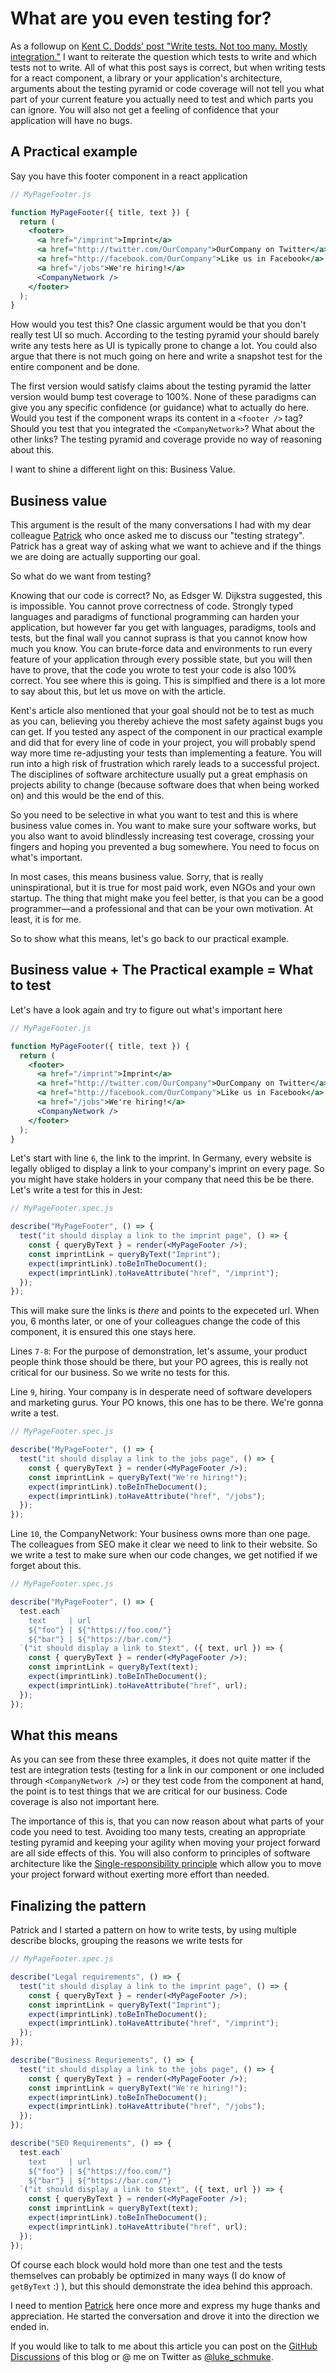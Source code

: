 
# What are you even testing for?

As a followup on [Kent C. Dodds' post "Write tests. Not too many. Mostly integration."](https://kentcdodds.com/blog/write-tests) I want to reiterate the question which tests to write and which tests not to write. All of what this post says is correct, but when writing tests for a react component, a library or your application's architecture, arguments about the testing pyramid or code coverage will not tell you what part of your current feature you actually need to test and which parts you can ignore. You will also not get a feeling of confidence that your application will have no bugs.

## A Practical example

Say you have this footer component in a react application

```jsx
// MyPageFooter.js

function MyPageFooter({ title, text }) {
  return (
    <footer>
      <a href="/imprint">Imprint</a>
      <a href="http://twitter.com/OurCompany">OurCompany on Twitter</a>
      <a href="http://facebook.com/OurCompany">Like us in Facebook</a>
      <a href="/jobs">We're hiring!</a>
      <CompanyNetwork />
    </footer>
  );
}
```

How would you test this? One classic argument would be that you don't really test UI so much. According to the testing pyramid your should barely write any tests here as UI is typically prone to change a lot. You could also argue that there is not much going on here and write a snapshot test for the entire component and be done.

The first version would satisfy claims about the testing pyramid the latter version would bump test coverage to 100%. None of these paradigms can give you any specific confidence (or guidance) what to actually do here. Would you test if the component wraps its content in a `<footer />` tag? Should you test that you integrated the `<CompanyNetwork>`? What about the other links? The testing pyramid and coverage provide no way of reasoning about this.

I want to shine a different light on this: Business Value.

## Business value

This argument is the result of the many conversations I had with my dear colleague [Patrick](https://twitter.com/patrickdahms) who once asked me to discuss our "testing strategy". Patrick has a great way of asking what we want to achieve and if the things we are doing are actually supporting our goal.

So what do we want from testing?

Knowing that our code is correct? No, as Edsger W. Dijkstra suggested, this is impossible. You cannot prove correctness of code. Strongly typed languages and paradigms of functional programming can harden your application, but however far you get with languages, paradigms, tools and tests, but the final wall you cannot suprass is that you cannot know how much you know. You can brute-force data and environments to run every feature of your application through every possible state, but you will then have to prove, that the code you wrote to test your code is also 100% correct. You see where this is going. This is simplfied and there is a lot more to say about this, but let us move on with the article.

Kent's article also mentioned that your goal should not be to test as much as you can, believing you thereby achieve the most safety against bugs you can get. If you tested any aspect of the component in our practical example and did that for every line of code in your project, you will probably spend way more time re-adjusting your tests than implementing a feature. You will run into a high risk of frustration which rarely leads to a successful project. The disciplines of software architecture usually put a great emphasis on projects ability to change (because software does that when being worked on) and this would be the end of this.

So you need to be selective in what you want to test and this is where business value comes in. You want to make sure your software works, but you also want to avoid blindlessly increasing test coverage, crossing your fingers and hoping you prevented a bug somewhere. You need to focus on what's important.

In most cases, this means business value. Sorry, that is really uninspirational, but it is true for most paid work, even NGOs and your own startup. The thing that might make you feel better, is that you can be a good programmer—and a professional and that can be your own motivation. At least, it is for me.

So to show what this means, let's go back to our practical example.

## Business value + The Practical example = What to test

Let's have a look again and try to figure out what's important here

```jsx
// MyPageFooter.js

function MyPageFooter({ title, text }) {
  return (
    <footer>
      <a href="/imprint">Imprint</a>
      <a href="http://twitter.com/OurCompany">OurCompany on Twitter</a>
      <a href="http://facebook.com/OurCompany">Like us in Facebook</a>
      <a href="/jobs">We're hiring!</a>
      <CompanyNetwork />
    </footer>
  );
}
```

Let's start with line `6`, the link to the imprint. In Germany, every website is legally obliged to display a link to your company's imprint on every page. So you might have stake holders in your company that need this be be there. Let's write a test for this in Jest:

```jsx
// MyPageFooter.spec.js

describe("MyPageFooter", () => {
  test("it should display a link to the imprint page", () => {
    const { queryByText } = render(<MyPageFooter />);
    const imprintLink = queryByText("Imprint");
    expect(imprintLink).toBeInTheDocument();
    expect(imprintLink).toHaveAttribute("href", "/imprint");
  });
});
```

This will make sure the links is _there_ and points to the expeceted url. When you, 6 months later, or one of your colleagues change the code of this component, it is ensured this one stays here.

Lines `7-8`: For the purpose of demonstration, let's assume, your product people think those should be there, but your PO agrees, this is really not critical for our business. So we write no tests for this.

Line `9`, hiring. Your company is in desperate need of software developers and marketing gurus. Your PO knows, this one has to be there. We're gonna write a test.

```jsx
// MyPageFooter.spec.js

describe("MyPageFooter", () => {
  test("it should display a link to the jobs page", () => {
    const { queryByText } = render(<MyPageFooter />);
    const imprintLink = queryByText("We're hiring!");
    expect(imprintLink).toBeInTheDocument();
    expect(imprintLink).toHaveAttribute("href", "/jobs");
  });
});
```

Line `10`, the CompanyNetwork: Your business owns more than one page. The colleagues from SEO make it clear we need to link to their website. So we write a test to make sure when our code changes, we get notified if we forget about this.

```jsx
// MyPageFooter.spec.js

describe("MyPageFooter", () => {
  test.each`
    text     | url
    ${"foo"} | ${"https://foo.com/"}
    ${"bar"} | ${"https://bar.com/"}
  `("it should display a link to $text", ({ text, url }) => {
    const { queryByText } = render(<MyPageFooter />);
    const imprintLink = queryByText(text);
    expect(imprintLink).toBeInTheDocument();
    expect(imprintLink).toHaveAttribute("href", url);
  });
});
```

## What this means

As you can see from these three examples, it does not quite matter if the test are integration tests (testing for a link in our component or one included through `<CompanyNetwork />`) or they test code from the component at hand, the point is to test things that we are critical for our business. Code coverage is also not important here.

The importance of this is, that you can now reason about what parts of your code you need to test. Avoiding too many tests, creating an appropriate testing pyramid and keeping your agility when moving your project forward are all side effects of this. You will also conform to principles of software architecture like the [Single-responsibility principle](https://en.wikipedia.org/wiki/Single-responsibility_principle) which allow you to move your project forward without exerting more effort than needed.

## Finalizing the pattern

Patrick and I started a pattern on how to write tests, by using multiple describe blocks, grouping the reasons we write tests for

```jsx
// MyPageFooter.spec.js

describe("Legal requirements", () => {
  test("it should display a link to the imprint page", () => {
    const { queryByText } = render(<MyPageFooter />);
    const imprintLink = queryByText("Imprint");
    expect(imprintLink).toBeInTheDocument();
    expect(imprintLink).toHaveAttribute("href", "/imprint");
  });
});

describe("Business Requriements", () => {
  test("it should display a link to the jobs page", () => {
    const { queryByText } = render(<MyPageFooter />);
    const imprintLink = queryByText("We're hiring!");
    expect(imprintLink).toBeInTheDocument();
    expect(imprintLink).toHaveAttribute("href", "/jobs");
  });
});

describe("SEO Requirements", () => {
  test.each`
    text     | url
    ${"foo"} | ${"https://foo.com/"}
    ${"bar"} | ${"https://bar.com/"}
  `("it should display a link to $text", ({ text, url }) => {
    const { queryByText } = render(<MyPageFooter />);
    const imprintLink = queryByText(text);
    expect(imprintLink).toBeInTheDocument();
    expect(imprintLink).toHaveAttribute("href", url);
  });
});
```

Of course each block would hold more than one test and the tests themselves can probably be optimized in many ways (I do know of `getByText` :) ), but this should demonstrate the idea behind this approach.

I need to mention [Patrick](https://twitter.com/patrickdahms) here once more and express my huge thanks and appreciation. He started the conversation and drove it into the direction we ended in.

If you would like to talk to me about this article you can post on the [GitHub Discussions](https://github.com/LukasBombach/unfinished-thought/discussions) of this blog or @ me on Twitter as [@luke_schmuke](https://twitter.com/luke_schmuke).
